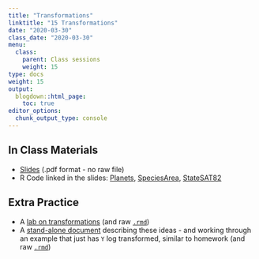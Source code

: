 ```yaml
---
title: "Transformations"
linktitle: "15 Transformations"
date: "2020-03-30"
class_date: "2020-03-30"
menu:
  class:
    parent: Class sessions
    weight: 15
type: docs
weight: 15
output:
  blogdown::html_page:
    toc: true
editor_options: 
  chunk_output_type: console
---
```


## In Class Materials

- [Slides](https://sds291.netlify.com/15/Transformations_Slides.pdf) (.pdf format - no raw file)
- R Code linked in the slides: [Planets](https://sds291.netlify.com/15/Planets.R), [SpeciesArea](https://sds291.netlify.com/15/SpeciesArea.R), [StateSAT82](https://sds291.netlify.com/15/StateSAT82.R)

## Extra Practice

- A [lab on transformations](https://sds291.netlify.com/15/Transformation_ExtraPractice_2.html) (and raw [`.rmd`](https://sds291.netlify.com/15/Transformation_ExtraPractice_2.rmd))
- A [stand-alone document](https://sds291.netlify.com/15/Transformation_ExtraPractice_a.pdf) describing these ideas - and working through an example that just has `Y` log transformed, similar to homework (and raw [`.rmd`](https://sds291.netlify.com/15/Transformation_ExtraPractice_a.rmd))
